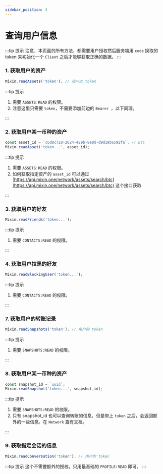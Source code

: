 ```yaml
---
sidebar_position: 4
---
```


# 查询用户信息

:::tip 提示
注意，本页面的所有方法，都需要用户授权然后服务端用 `code` 换取的 token 来初始化一个 `Client` 之后才能够获取正确的数据。
:::

### 1. 获取用户的资产

```js
Mixin.readAssets('token'); // 用户的 token
```

:::tip 提示

1. 需要 `ASSETS:READ` 的权限。
2. 注意这里只需要 `token`，不需要添加前边的 `Bearer `，以下同理。

:::

### 2. 获取用户某一币种的资产

```js
const asset_id = `c6d0c728-2624-429b-8e0d-d9d19b6592fa`; // BTC
Mixin.readAsset('token...', asset_id);
```

:::tip 提示

1. 需要 `ASSETS:READ` 的权限。
2. 如何获取指定资产的 `asset_id` 可以通过 [https://api.mixin.one/network/assets/search/btc](https://api.mixin.one/network/assets/search/btc) 这个接口获取

:::

### 3. 获取用户的好友

```js
Mixin.readFriends('token...');
```

:::tip 提示

1. 需要 `CONTACTS:READ` 的权限。

:::

### 4. 获取用户拉黑的好友

```js
Mixin.readBlockingUser('token...');
```

:::tip 提示

1. 需要 `CONTACTS:READ` 的权限。

:::

### 7. 获取用户的转账记录

```js
Mixin.readSnapshots('token'); // 用户的 token
```

:::tip 提示

1. 需要 `SNAPSHOTS:READ` 的权限。

:::

### 8. 获取用户某一币种的资产

```js
const snapshot_id = `uuid`;
Mixin.readSnapshot('token...', snapshot_id);
```

:::tip 提示

1. 需要 `SNAPSHOTS:READ` 的权限。
2. 只有 snapshot_id 也可以查询转账的信息，但是带上 `token` 之后，会返回额外的一些信息。在 `Network` 篇有文档。

:::

### 9. 获取指定会话的信息

```js
Mixin.readConversation('token'); // 用户的 token
```

:::tip 提示
这个不需要额外的授权。只用最基础的 `PROFILE:READ` 即可。
:::
